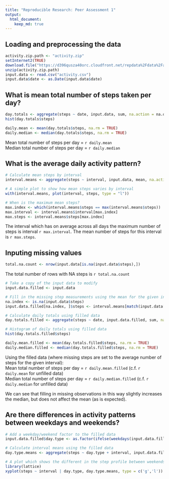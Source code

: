 ```yaml
---
title: "Reproducible Research: Peer Assessment 1"
output: 
  html_document:
    keep_md: true
---
```



## Loading and preprocessing the data

```r
activity.zip.path <- "activity.zip"
setInternet2(TRUE)
download.file("https://d396qusza40orc.cloudfront.net/repdata%2Fdata%2Factivity.zip", activity.zip.path, method = "internal")
unzip(activity.zip.path)
input.data <- read.csv("activity.csv")
input.data$date <- as.Date(input.data$date)

```

## What is mean total number of steps taken per day?
```r
day.totals <- aggregate(steps ~ date, input.data, sum, na.action = na.omit)
hist(day.totals$steps)

daily.mean <- mean(day.totals$steps, na.rm = TRUE)
daily.median <- median(day.totals$steps, na.rm = TRUE)
```

Mean total number of steps per day = `r daily.mean`  
Median total number of steps per day = `r daily.median`

## What is the average daily activity pattern?

```r
# Calculate mean steps by interval
interval.means <- aggregate(steps ~ interval, input.data, mean, na.action = na.omit)

# A simple plot to show how mean steps varies by interval
with(interval.means, plot(interval, steps, type = "l"))

# When is the maximum mean steps?
max.index <- which(interval.means$steps == max(interval.means$steps))
max.interval <- interval.means$interval[max.index]
max.steps <- interval.means$steps[max.index]
```

The interval which has on average across all days the maximum number of steps is interval `r max.interval`. The mean number of steps for this interval is `r max.steps`.

## Inputing missing values

```r
total.na.count <- nrow(input.data[is.na(input.data$steps),])
```

The total number of rows with NA steps is `r total.na.count`

```r
# Take a copy of the input data to modify
input.data.filled <- input.data

# Fill in the missing step measurements using the mean for the given interval.
na.index <- is.na(input.data$steps)
input.data.filled[na.index, ]$steps <- interval.means[match(input.data[na.index,]$interval, interval.means$interval), ]$steps

# Calculate daily totals using filled data
day.totals.filled <- aggregate(steps ~ date, input.data.filled, sum, na.action = na.omit)

# Histogram of daily totals using filled data
hist(day.totals.filled$steps)

daily.mean.filled <- mean(day.totals.filled$steps, na.rm = TRUE)
daily.median.filled <- median(day.totals.filled$steps, na.rm = TRUE)

```

Using the filled data (where missing steps are set to the average number of steps for the given interval):  
Mean total number of steps per day = `r daily.mean.filled` (c.f. `r daily.mean` for unfilled data)  
Median total number of steps per day = `r daily.median.filled` (c.f. `r daily.median` for unfilled data)  
  
We can see that filling in missing observations in this way slightly increases the median, but does not affect the mean (as is expected).

## Are there differences in activity patterns between weekdays and weekends?

```r
# Add a weekday/weekend factor to the filled data
input.data.filled$day.type <- as.factor(ifelse(weekdays(input.data.filled$date) %in% c("Saturday", "Sunday"), "Weekend", "Weekday"))

# Calculate interval means using the filled data
day.type.means <- aggregate(steps ~ day.type + interval, input.data.filled, mean, na.action = na.omit)

# A plot which shows the different in the step profile between weekends and weekdays
library(lattice)
xyplot(steps ~ interval | day.type, day.type.means, type = c('g','l'))
```
